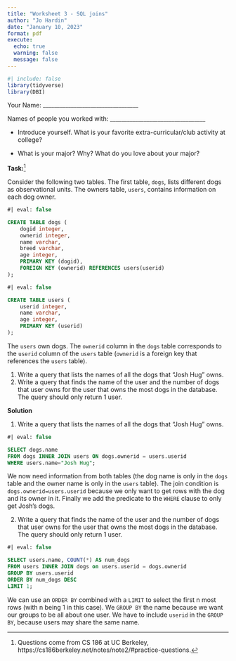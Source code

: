 ```yaml
---
title: "Worksheet 3 - SQL joins"
author: "Jo Hardin"
date: "January 10, 2023"
format: pdf
execute:
  echo: true
  warning: false
  message: false
---
```


```r
#| include: false
library(tidyverse)
library(DBI)
```



Your Name: \_\_\_\_\_\_\_\_\_\_\_\_\_\_\_\_\_\_\_\_\_\_\_\_\_\_\_\_\_\_\_\_\_\_   


Names of people you worked with:  \_\_\_\_\_\_\_\_\_\_\_\_\_\_\_\_\_\_\_\_\_\_\_\_\_\_\_\_\_\_\_\_\_\_   

* Introduce yourself. What is your favorite extra-curricular/club activity at college?

* What is your major?  Why?  What do you love about your major?


\medskip
\medskip

**Task:**^[Questions come from CS 186 at UC Berkeley, https://cs186berkeley.net/notes/note2/#practice-questions.]

Consider the following two tables.  The first table, `dogs`, lists different dogs as observational units.  The owners table, `users`, contains information on each dog owner.

```sql
#| eval: false

CREATE TABLE dogs (
    dogid integer,
    ownerid integer,
    name varchar,
    breed varchar,
    age integer,
    PRIMARY KEY (dogid),
    FOREIGN KEY (ownerid) REFERENCES users(userid)
);
```



```sql
#| eval: false

CREATE TABLE users (
    userid integer,
    name varchar,
    age integer,
    PRIMARY KEY (userid)
);
```

The `users` own dogs. The `ownerid` column in the `dogs` table corresponds to the `userid` column of the `users` table (`ownerid` is a foreign key that references the `users` table).

1. Write a query that lists the names of all the dogs that "Josh Hug" owns.
2. Write a query that finds the name of the user and the number of dogs that user owns for the user that owns the most dogs in the database. The query should only return 1 user.





\newpage

**Solution**

1. Write a query that lists the names of all the dogs that "Josh Hug" owns.

```sql
#| eval: false

SELECT dogs.name
FROM dogs INNER JOIN users ON dogs.ownerid = users.userid
WHERE users.name="Josh Hug";
```

We now need information from both tables (the dog name is only in the `dogs` table and the owner name is only in the `users` table). The join condition is `dogs.ownerid=users.userid` because we only want to get rows with the dog and its owner in it. Finally we add the predicate to the `WHERE` clause to only get Josh’s dogs.

2. Write a query that finds the name of the user and the number of dogs that user owns for the user that owns the most dogs in the database. The query should only return 1 user.

```sql
#| eval: false

SELECT users.name, COUNT(*) AS num_dogs
FROM users INNER JOIN dogs on users.userid = dogs.ownerid
GROUP BY users.userid
ORDER BY num_dogs DESC
LIMIT 1;
```

We can use an `ORDER BY` combined with a `LIMIT` to select the first n most rows (with n being 1 in this case). We `GROUP BY` the name because we want our groups to be all about one user. We have to include `userid` in the `GROUP BY`, because users may share the same name.


<!--
3. Now write the same query again, but you can no longer assume that there are no ties.

```sql
#| eval: false

SELECT users.name, COUNT(*)
FROM users INNER JOIN dogs ON users.userid = dogs.ownerid
GROUP BY users.userid, users.name
HAVING COUNT(*) >= all(
    SELECT COUNT(*)
    FROM dogs
    GROUP BY ownerid
);
```

The inner query gets the number of dogs owned by each owner. The owner(s) with the max number of dogs must have a number of dogs that is >= all these rows in order to be the max. We put this condition in the `HAVING` rather than the `WHERE` clause because it pertains to the groups not the individual rows (that is, `HAVING` filters on the results set).

-->


